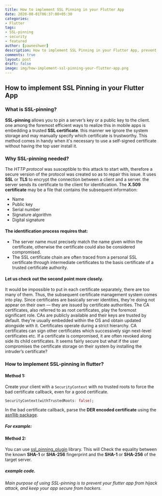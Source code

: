 ```yaml
---
title: How to implement SSL Pinning in your Flutter App
date: 2020-08-01T06:37:00+05:30
categories:
- Flutter
tags:
- SSL-pinning
- security
- featured
author: [pawneshwer]
description: How to implement SSL Pinning in your Flutter App, prevent your flutter app from hijack attack by hackers by using this security feature to match certificates
comments: true
layout: post
draft: false
image: img/how-implement-ssl-pinning-your-flutter-app.png
---
```


## How to implement SSL Pinning in your Flutter App

### What is SSL-pinning?

**SSL-pinning** allows you to pin a server’s key or a public key to the client. one among the foremost efficient ways to realize this in mobile apps is embedding a trusted **SSL certificate**. this manner we ignore the system storage and may manually specify which certificate is trustworthy. This method comes in handy when it's necessary to use a self-signed certificate without having the top user install it.

### Why SSL-pinning needed?

The *HTTP protocol* was susceptible to this attack to start with, therefore a secure version of the protocol was created so as to repair this issue. It uses **SSL** or **TLS** to encrypt the connection between a client and a server. the server sends its certificate to the client for identification. The **X.509 certificate** may be a file that contains the subsequent information:

- Name
- Public key
- Serial number
- Signature algorithm
- Digital signature

#### The identification process requires that:

- The server name must precisely match the name given within the certificate, otherwise the certificate could also be considered compromised.
- The SSL certificate chain are often traced from a personal SSL certificate through intermediate certificates to the basis certificate of a trusted certificate authority.

#### Let us check out the second point more closely.

It would be impossible to put in each certificate separately, there are too many of them. Thus, the subsequent certificate management system comes into play. Since certificates are basically server identities, they're doing not appear on their own — they are issued by certificate authorities. The CA certificates, also referred to as root certificates, play the foremost significant role. CAs are publicly available and their keys are trusted by default. they're usually embedded within the OS and obtain updated alongside with it. Certificates operate during a strict hierarchy. CA certificates can sign other certificates which successively sign next-level certificates etc. If a certificate is compromised, it are often revoked along side its child certificates.
It seems fairly secure but what if the user compromises the certificate storage on their system by installing the intruder’s certificate?

### How to implement SSL-pinning in flutter?

#### Method 1:

Create your client with a `SecurityContext` with no trusted roots to force the bad certificate callback, even for a good certificate.

```dart
SecurityContext(withTrustedRoots: false);
```

In the bad certificate callback, parse the **DER encoded certificate** using the [asn1lib package](https://pub.dartlang.org/packages/asn1lib). 

##### For example:

<Gist id='fe79913af737f3553986922aeecb5e35' file='asn1lib.dart' />

#### Method 2:

You can use [ssl_pinning_plugin](https://pub.dev/packages/ssl_pinning_plugin) library. This will Check the equality between the known **SHA-1** or **SHA-256** fingerprint and the **SHA-1** or **SHA-256** of the target server.

##### example code.

<Gist id='fe79913af737f3553986922aeecb5e35' file='ssl_pinning.dart' />

###### Main purpose of using SSL-pinning is to prevent your flutter app from hijack attack, and keep your app secure from hackers.